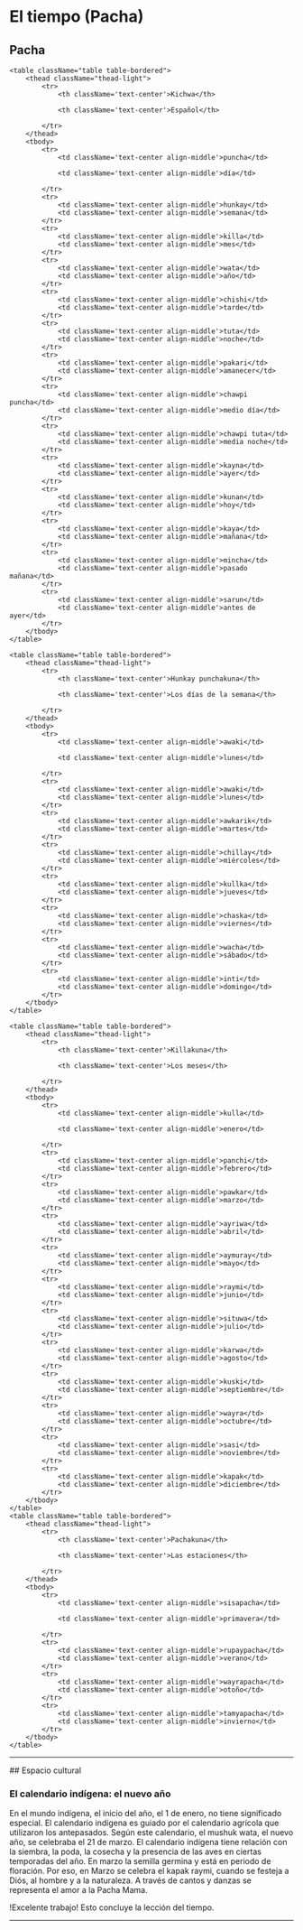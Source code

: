 
# El tiempo (Pacha)

## Pacha
    <table className="table table-bordered">
        <thead className="thead-light">
            <tr>
                <th className='text-center'>Kichwa</th>

                <th className='text-center'>Español</th>                

            </tr>
        </thead>
        <tbody>
            <tr>
                <td className='text-center align-middle'>puncha</td>

                <td className='text-center align-middle'>día</td>                           

            </tr>
            <tr>
                <td className='text-center align-middle'>hunkay</td>
                <td className='text-center align-middle'>semana</td>                              
            </tr>
            <tr>
                <td className='text-center align-middle'>killa</td>
                <td className='text-center align-middle'>mes</td>                              
            </tr>  
            <tr>
                <td className='text-center align-middle'>wata</td>
                <td className='text-center align-middle'>año</td>                              
            </tr>
            <tr>
                <td className='text-center align-middle'>chishi</td>
                <td className='text-center align-middle'>tarde</td>                              
            </tr>
            <tr>
                <td className='text-center align-middle'>tuta</td>
                <td className='text-center align-middle'>noche</td>                              
            </tr>
            <tr>
                <td className='text-center align-middle'>pakari</td>
                <td className='text-center align-middle'>amanecer</td>                              
            </tr>
            <tr>
                <td className='text-center align-middle'>chawpi puncha</td>
                <td className='text-center align-middle'>medio día</td>                              
            </tr>
            <tr>
                <td className='text-center align-middle'>chawpi tuta</td>
                <td className='text-center align-middle'>media noche</td>                              
            </tr>
            <tr>
                <td className='text-center align-middle'>kayna</td>
                <td className='text-center align-middle'>ayer</td>                              
            </tr>
            <tr>
                <td className='text-center align-middle'>kunan</td>
                <td className='text-center align-middle'>hoy</td>                              
            </tr>
            <tr>
                <td className='text-center align-middle'>kaya</td>
                <td className='text-center align-middle'>mañana</td>                              
            </tr>
            <tr>
                <td className='text-center align-middle'>mincha</td>
                <td className='text-center align-middle'>pasado mañana</td>                              
            </tr>
            <tr>
                <td className='text-center align-middle'>sarun</td>
                <td className='text-center align-middle'>antes de ayer</td>                              
            </tr>                       
        </tbody>
    </table>

    <table className="table table-bordered">
        <thead className="thead-light">
            <tr>
                <th className='text-center'>Hunkay punchakuna</th>

                <th className='text-center'>Los días de la semana</th>                

            </tr>
        </thead>
        <tbody>
            <tr>
                <td className='text-center align-middle'>awaki</td>

                <td className='text-center align-middle'>lunes</td>                           

            </tr>
            <tr>
                <td className='text-center align-middle'>awaki</td>
                <td className='text-center align-middle'>lunes</td>                              
            </tr>
            <tr>
                <td className='text-center align-middle'>awkarik</td>
                <td className='text-center align-middle'>martes</td>                              
            </tr>  
            <tr>
                <td className='text-center align-middle'>chillay</td>
                <td className='text-center align-middle'>miércoles</td>                              
            </tr>
            <tr>
                <td className='text-center align-middle'>kullka</td>
                <td className='text-center align-middle'>jueves</td>                              
            </tr>
            <tr>
                <td className='text-center align-middle'>chaska</td>
                <td className='text-center align-middle'>viernes</td>                              
            </tr>
            <tr>
                <td className='text-center align-middle'>wacha</td>
                <td className='text-center align-middle'>sábado</td>                              
            </tr>
            <tr>
                <td className='text-center align-middle'>inti</td>
                <td className='text-center align-middle'>domingo</td>                              
            </tr>                               
        </tbody>
    </table>

    <table className="table table-bordered">
        <thead className="thead-light">
            <tr>
                <th className='text-center'>Killakuna</th>

                <th className='text-center'>Los meses</th>                

            </tr>
        </thead>
        <tbody>
            <tr>
                <td className='text-center align-middle'>kulla</td>

                <td className='text-center align-middle'>enero</td>                           

            </tr>
            <tr>
                <td className='text-center align-middle'>panchi</td>
                <td className='text-center align-middle'>febrero</td>                              
            </tr>
            <tr>
                <td className='text-center align-middle'>pawkar</td>
                <td className='text-center align-middle'>marzo</td>                              
            </tr>  
            <tr>
                <td className='text-center align-middle'>ayriwa</td>
                <td className='text-center align-middle'>abril</td>                              
            </tr>
            <tr>
                <td className='text-center align-middle'>aymuray</td>
                <td className='text-center align-middle'>mayo</td>                              
            </tr>
            <tr>
                <td className='text-center align-middle'>raymi</td>
                <td className='text-center align-middle'>junio</td>                              
            </tr>
            <tr>
                <td className='text-center align-middle'>situwa</td>
                <td className='text-center align-middle'>julio</td>                              
            </tr>
            <tr>
                <td className='text-center align-middle'>karwa</td>
                <td className='text-center align-middle'>agosto</td>                              
            </tr>
            <tr>
                <td className='text-center align-middle'>kuski</td>
                <td className='text-center align-middle'>septiembre</td>                              
            </tr>
            <tr>
                <td className='text-center align-middle'>wayra</td>
                <td className='text-center align-middle'>octubre</td>                              
            </tr>
            <tr>
                <td className='text-center align-middle'>sasi</td>
                <td className='text-center align-middle'>noviembre</td>                              
            </tr>
            <tr>
                <td className='text-center align-middle'>kapak</td>
                <td className='text-center align-middle'>diciembre</td>                              
            </tr>                                
        </tbody>
    </table>
    <table className="table table-bordered">
        <thead className="thead-light">
            <tr>
                <th className='text-center'>Pachakuna</th>

                <th className='text-center'>Las estaciones</th>                

            </tr>
        </thead>
        <tbody>
            <tr>
                <td className='text-center align-middle'>sisapacha</td>

                <td className='text-center align-middle'>primavera</td>                           

            </tr>
            <tr>
                <td className='text-center align-middle'>rupaypacha</td>
                <td className='text-center align-middle'>verano</td>                              
            </tr>
            <tr>
                <td className='text-center align-middle'>wayrapacha</td>
                <td className='text-center align-middle'>otoño</td>                              
            </tr>  
            <tr>
                <td className='text-center align-middle'>tamyapacha</td>
                <td className='text-center align-middle'>invierno</td>                              
            </tr>                                           
        </tbody>
    </table>

<hr />
## Espacio cultural

### El calendario indígena: el nuevo año
En el mundo indígena, el inicio del año, el 1 de enero, no tiene significado especial. El calendario indígena es guiado por el calendario agrícola que utilizaron los antepasados. Según este calendario, el mushuk wata, el nuevo año, se celebraba el 21 de marzo. El calendario indígena tiene relación con la siembra, la poda, la cosecha y la presencia de las aves en ciertas temporadas del año. 
En marzo la semilla germina y está en periodo de floración. Por eso, en Marzo se celebra el kapak raymi, cuando se festeja a Diós, al hombre y a la naturaleza. A través de cantos y danzas se representa el amor a la Pacha Mama. 

!Excelente trabajo! Esto concluye la lección del tiempo.

<hr />
<MiniTestForm lecture="time" />